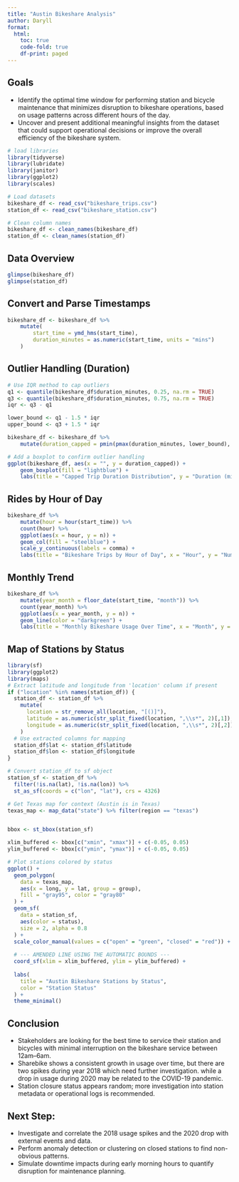 ```yaml
---
title: "Austin Bikeshare Analysis"
author: Daryll
format:
  html:
    toc: true
    code-fold: true
    df-print: paged
---
```




## Goals

- Identify the optimal time window for performing station and bicycle maintenance that minimizes disruption to bikeshare operations, based on usage patterns across different hours of the day.
- Uncover and present additional meaningful insights from the dataset that could support operational decisions or improve the overall efficiency of the bikeshare system.

```r
# load libraries
library(tidyverse)
library(lubridate)
library(janitor)
library(ggplot2)
library(scales)
```

```r
# Load datasets
bikeshare_df <- read_csv("bikeshare_trips.csv")
station_df <- read_csv("bikeshare_station.csv")

# Clean column names
bikeshare_df <- clean_names(bikeshare_df)
station_df <- clean_names(station_df)
```

## Data Overview

```r
glimpse(bikeshare_df)
glimpse(station_df)
```

## Convert and Parse Timestamps

```r
bikeshare_df <- bikeshare_df %>%
    mutate(
        start_time = ymd_hms(start_time),
        duration_minutes = as.numeric(start_time, units = "mins")
    )
```

## Outlier Handling (Duration)

```r
# Use IQR method to cap outliers
q1 <- quantile(bikeshare_df$duration_minutes, 0.25, na.rm = TRUE)
q3 <- quantile(bikeshare_df$duration_minutes, 0.75, na.rm = TRUE)
iqr <- q3 - q1

lower_bound <- q1 - 1.5 * iqr
upper_bound <- q3 + 1.5 * iqr

bikeshare_df <- bikeshare_df %>%
    mutate(duration_capped = pmin(pmax(duration_minutes, lower_bound), upper_bound))

# Add a boxplot to confirm outlier handling
ggplot(bikeshare_df, aes(x = "", y = duration_capped)) +
    geom_boxplot(fill = "lightblue") +
    labs(title = "Capped Trip Duration Distribution", y = "Duration (minutes)")
```

## Rides by Hour of Day

```r
bikeshare_df %>%
    mutate(hour = hour(start_time)) %>%
    count(hour) %>%
    ggplot(aes(x = hour, y = n)) +
    geom_col(fill = "steelblue") +
    scale_y_continuous(labels = comma) +
    labs(title = "Bikeshare Trips by Hour of Day", x = "Hour", y = "Number of Trips")
```

## Monthly Trend

```r
bikeshare_df %>%
    mutate(year_month = floor_date(start_time, "month")) %>%
    count(year_month) %>%
    ggplot(aes(x = year_month, y = n)) +
    geom_line(color = "darkgreen") +
    labs(title = "Monthly Bikeshare Usage Over Time", x = "Month", y = "Trips")
```

## Map of Stations by Status
```r
library(sf)
library(ggplot2)
library(maps)
# Extract latitude and longitude from 'location' column if present
if ("location" %in% names(station_df)) {
  station_df <- station_df %>%
    mutate(
      location = str_remove_all(location, "[()]"),
      latitude = as.numeric(str_split_fixed(location, ",\\s*", 2)[,1]),
      longitude = as.numeric(str_split_fixed(location, ",\\s*", 2)[,2])
    )
  # Use extracted columns for mapping
  station_df$lat <- station_df$latitude
  station_df$lon <- station_df$longitude
}

# Convert station_df to sf object
station_sf <- station_df %>%
  filter(!is.na(lat), !is.na(lon)) %>%
  st_as_sf(coords = c("lon", "lat"), crs = 4326)

# Get Texas map for context (Austin is in Texas)
texas_map <- map_data("state") %>% filter(region == "texas")


bbox <- st_bbox(station_sf)

xlim_buffered <- bbox[c("xmin", "xmax")] + c(-0.05, 0.05)
ylim_buffered <- bbox[c("ymin", "ymax")] + c(-0.05, 0.05)

# Plot stations colored by status
ggplot() +
  geom_polygon(
    data = texas_map,
    aes(x = long, y = lat, group = group),
    fill = "gray95", color = "gray80"
  ) +
  geom_sf(
    data = station_sf,
    aes(color = status),
    size = 2, alpha = 0.8
  ) +
  scale_color_manual(values = c("open" = "green", "closed" = "red")) +
  
  # --- AMENDED LINE USING THE AUTOMATIC BOUNDS ---
  coord_sf(xlim = xlim_buffered, ylim = ylim_buffered) +
  
  labs(
    title = "Austin Bikeshare Stations by Status",
    color = "Station Status"
  ) +
  theme_minimal()
```

## Conclusion

- Stakeholders are looking for the best time to service their station and bicycles with minimal interruption on the bikeshare service between 12am–6am.
- Sharebike shows a consistent growth in usage over time, but there are two spikes during year 2018 which need further investigation. while a drop in usage during 2020 may be related to the COVID-19 pandemic.
- Station closure status appears random; more investigation into station metadata or operational logs is recommended.

## Next Step:

- Investigate and correlate the 2018 usage spikes and the 2020 drop with external events and data.
- Perform anomaly detection or clustering on closed stations to find non-obvious patterns.
- Simulate downtime impacts during early morning hours to quantify disruption for maintenance planning.
